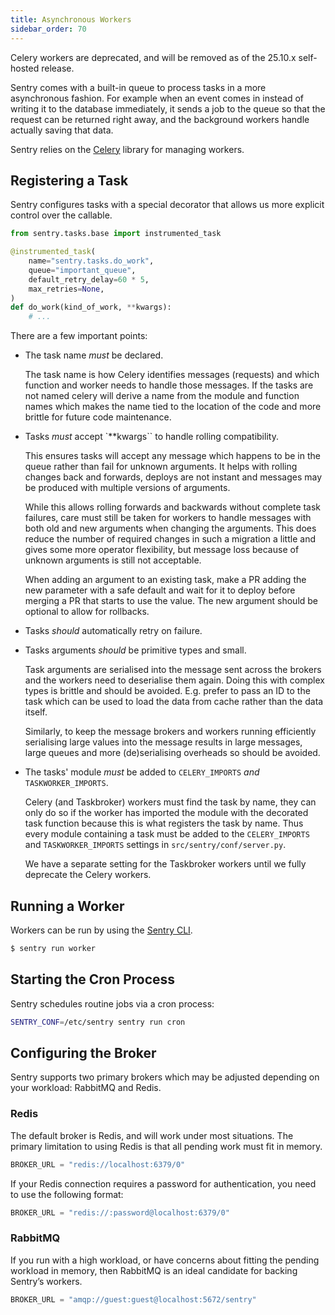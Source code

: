 ```yaml
---
title: Asynchronous Workers
sidebar_order: 70
---
```


<Alert level="warning" title="Deprecated">
Celery workers are deprecated, and will be removed as of the 25.10.x self-hosted
release.
</Alert>

Sentry comes with a built-in queue to process tasks in a more asynchronous fashion. For example when an event comes in instead of writing it to the database immediately, it sends a job to the queue so that the request can be returned right away, and the background workers handle actually saving that data.

Sentry relies on the [Celery](https://docs.celeryproject.org/) library for managing workers.

## Registering a Task

Sentry configures tasks with a special decorator that allows us more explicit control over the callable.

```python
from sentry.tasks.base import instrumented_task

@instrumented_task(
    name="sentry.tasks.do_work",
    queue="important_queue",
    default_retry_delay=60 * 5,
    max_retries=None,
)
def do_work(kind_of_work, **kwargs):
    # ...
```

There are a few important points:

- The task name _must_ be declared.

  The task name is how Celery identifies messages (requests) and which
  function and worker needs to handle those messages.  If the tasks
  are not named celery will derive a name from the module and function
  names which makes the name tied to the location of the code and more
  brittle for future code maintenance.

- Tasks _must_ accept `\*\*kwargs`` to handle rolling compatibility.

  This ensures tasks will accept any message which happens to be in
  the queue rather than fail for unknown arguments.  It helps with
  rolling changes back and forwards, deploys are not instant and
  messages may be produced with multiple versions of arguments.

  While this allows rolling forwards and backwards without complete
  task failures, care must still be taken for workers to handle
  messages with both old and new arguments when changing the
  arguments.  This does reduce the number of required changes in such
  a migration a little and gives some more operator flexibility, but
  message loss because of unknown arguments is still not acceptable.

  When adding an argument to an existing task, make a PR adding the
  new parameter with a safe default and wait for it to deploy before
  merging a PR that starts to use the value. The new argument should
  be optional to allow for rollbacks.

- Tasks _should_ automatically retry on failure.

- Tasks arguments _should_ be primitive types and small.

  Task arguments are serialised into the message sent across the
  brokers and the workers need to deserialise them again.  Doing this
  with complex types is brittle and should be avoided.  E.g. prefer to
  pass an ID to the task which can be used to load the data from cache
  rather than the data itself.

  Similarly, to keep the message brokers and workers running
  efficiently serialising large values into the message results in
  large messages, large queues and more (de)serialising overheads so
  should be avoided.

- The tasks' module _must_ be added to `CELERY_IMPORTS` _and_ `TASKWORKER_IMPORTS`.

  Celery (and Taskbroker) workers must find the task by name, they can only do so if
  the worker has imported the module with the decorated task function
  because this is what registers the task by name.  Thus every module
  containing a task must be added to the `CELERY_IMPORTS` and `TASKWORKER_IMPORTS` settings in
  `src/sentry/conf/server.py`.

  We have a separate setting for the Taskbroker workers until we fully deprecate the Celery workers.

## Running a Worker

Workers can be run by using the [Sentry CLI](https://docs.sentry.io/cli/).

```bash
$ sentry run worker
```

## Starting the Cron Process

Sentry schedules routine jobs via a cron process:

```bash
SENTRY_CONF=/etc/sentry sentry run cron
```

## Configuring the Broker

Sentry supports two primary brokers which may be adjusted depending on your workload: RabbitMQ and Redis.

### Redis

The default broker is Redis, and will work under most situations. The primary limitation to using Redis is that all pending work must fit in memory.

```python
BROKER_URL = "redis://localhost:6379/0"
```

If your Redis connection requires a password for authentication, you need to use the following format:

```python
BROKER_URL = "redis://:password@localhost:6379/0"
```

### RabbitMQ

If you run with a high workload, or have concerns about fitting the pending workload in memory, then RabbitMQ is an ideal candidate for backing Sentry’s workers.

```python
BROKER_URL = "amqp://guest:guest@localhost:5672/sentry"
```

